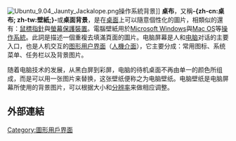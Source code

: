 {{unreferenced|time=2018-09-05T01:51:00+00:00}}
{{NoteTA
|G1 = IT
}}
[[File:Ubuntu_9.04_Jaunty_Jackalope.png|right]]操作系統背景]]
'''桌布'''，又稱'''-{zh-cn:桌布; zh-tw:壁紙;}-'''或'''桌面背景'''，是在[[桌面|桌面]]上可以隨意個性化的圖片，相類似的還有：[[鼠標指針|鼠標指針]]與[[螢幕保護裝置|螢幕保護裝置]]。電腦壁紙用於[[Microsoft_Windows|Microsoft Windows]]與[[Mac_OS|Mac OS]]等[[操作系統|操作系統]]。此詞是描述一個重複去填滿頁面的圖片。电脑屏幕是人和[[电脑|电脑]]对话的主要入口，也是人机交互的[[图形用户界面|图形用户界面]]（[[人機介面|人機介面]]），它主要分成：常用图标、系统菜单、任务栏以及背景图片。

随着电脑技术的发展，从黑白屏到彩屏，电脑的待机桌面不再由单一的颜色所组成，而是可以用一张图片来替换，这张壁纸便称之为电脑壁纸。电脑壁纸是电脑屏幕所使用的背景图片，可以根据大小和[[分辨率|分辨率]]来做相应调整。

{{Commons|Category:Computer wallpapers}}

==外部連結==
{{電腦小作品}}

[[Category:圖形用戶界面|Category:圖形用戶界面]]